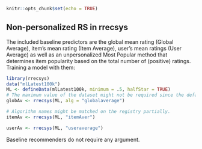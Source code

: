 <!--
%\VignetteEngine{knitr::knitr}
%\VignetteIndexEntry{3. Non-personalized recommendations}
-->

```r
knitr::opts_chunk$set(echo = TRUE)
```

## Non-personalized RS in rrecsys

The included baseline predictors are the global mean rating (Global Average), item’s mean rating (Item Average), user's mean ratings (User Average) as well as an unpersonalized Most Popular method that determines item popularity based on the total number of (positive) ratings.
Training a model with them:
```r
library(rrecsys)
data("mlLatest100k")
ML <- defineData(mlLatest100k, minimum = .5, halfStar = TRUE)
# The maximum value of the dataset might not be required since the default value coincides to the actual maximal value of the dataset.
globAv <- rrecsys(ML, alg = "globalaverage")

# Algorithm names might be matched on the registry partially.
itemAv <- rrecsys(ML, "itemAver")

userAv <- rrecsys(ML, "useraverage")
```
Baseline recommenders do not require any argument.
